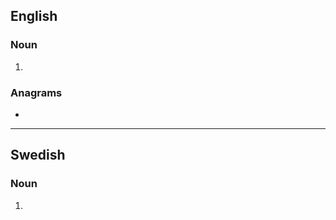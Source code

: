 ==English==

===Noun===
{{head|en|noun form}}

# {{plural of|med|lang=en}}

===Anagrams===
* {{anagrams|en|a=dems|Dems|EDMS|EDMs}}

----

==Swedish==

===Noun===
{{head|sv|noun form}}

# {{sv-noun-form-indef-gen|med}}